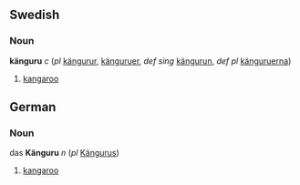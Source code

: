 ==Swedish==
===Noun===
'''känguru''' ''c'' (''pl'' [[kängurur]], [[känguruer]], ''def sing'' [[kängurun]], ''def pl'' [[känguruerna]])

#[[kangaroo]]

==German==
===Noun===
das '''Känguru''' ''n'' (''pl'' [[Kängurus]])

#[[kangaroo]]